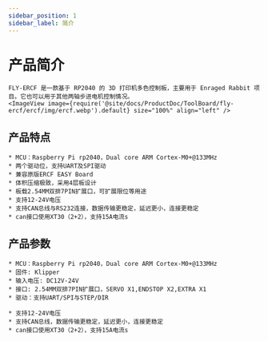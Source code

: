 ```yaml
---
sidebar_position: 1
sidebar_label: 简介
---
```






# 产品简介

    FLY-ERCF 是一款基于 RP2040 的 3D 打印机多色控制板，主要用于 Enraged Rabbit 项目。它也可以用于其他两轴步进电机控制情况。
    <ImageView image={require('@site/docs/ProductDoc/ToolBoard/fly-ercf/ercf/img/ercf.webp').default} size="100%" align="left" />

## 产品特点

    * MCU：Raspberry Pi rp2040，Dual core ARM Cortex-M0+@133MHz
    * 两个驱动位，支持UART及SPI驱动
    * 兼容原版ERCF EASY Board
    * 体积压缩极致，采用4层板设计
    * 板载2.54MM双排7PIN扩展口，可扩展限位等用途
    * 支持12-24V电压
    * 支持CAN总线与RS232连接，数据传输更稳定，延迟更小，连接更稳定
    * can接口使用XT30（2+2），支持15A电流s

## 产品参数

    * MCU：Raspberry Pi rp2040，Dual core ARM Cortex-M0+@133MHz
    * 固件: Klipper
    * 输入电压: DC12V-24V
    * 接口: 2.54MM双排7PIN扩展口，SERVO X1,ENDSTOP X2,EXTRA X1
    * 驱动：支持UART/SPI与STEP/DIR

    * 支持12-24V电压
    * 支持CAN总线，数据传输更稳定，延迟更小，连接更稳定
    * can接口使用XT30（2+2），支持15A电流s
